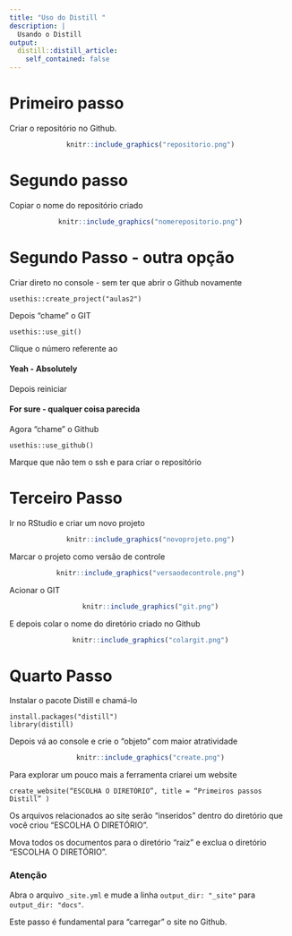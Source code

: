 ```yaml
---
title: "Uso do Distill "
description: |
  Usando o Distill 
output:
  distill::distill_article:
    self_contained: false
---
```


# Primeiro passo

Criar o repositório no Github.

<center>
```r
knitr::include_graphics("repositorio.png")
```
</center>


# Segundo passo

Copiar o nome do repositório criado

<center>
```r
knitr::include_graphics("nomerepositorio.png")
```
</center>

# Segundo Passo - outra opção

Criar direto no console - sem ter que abrir o Github novamente

```
usethis::create_project("aulas2") 
```

Depois "chame" o GIT

````
usethis::use_git()
````

Clique o número referente ao 


#### Yeah - Absolutely 

Depois reiniciar

#### For sure - qualquer coisa parecida

Agora "chame" o Github

```
usethis::use_github()
```

Marque que não tem o ssh e para criar o repositório






# Terceiro Passo

Ir no RStudio e criar um novo projeto


<center>
```r
knitr::include_graphics("novoprojeto.png")
```
</center>

Marcar o projeto como versão de controle


<center>
```r
knitr::include_graphics("versaodecontrole.png")
```
</center>


Acionar o GIT 


<center>
```r
knitr::include_graphics("git.png")
```
</center>


E depois colar o nome do diretório criado no Github


<center>
```r
knitr::include_graphics("colargit.png")
```
</center>


# Quarto Passo


Instalar o pacote Distill e chamá-lo 

```
install.packages("distill")
library(distill)
```

Depois vá ao console e crie o "objeto" com maior atratividade


<center>
```r
knitr::include_graphics("create.png")
```
</center>


Para explorar um pouco mais a ferramenta criarei um website


```
create_website(“ESCOLHA O DIRETÓRIO”, title = “Primeiros passos Distill” ) 

```

Os arquivos relacionados ao site serão "inseridos" dentro do diretório que você criou “ESCOLHA O DIRETÓRIO”.

Mova todos os documentos para o diretório "raiz" e exclua o diretório “ESCOLHA O DIRETÓRIO”.

### Atenção

Abra o arquivo `_site.yml` e mude a linha `output_dir: "_site"` para `output_dir: "docs"`. 

Este passo é fundamental para "carregar" o site no Github. 


